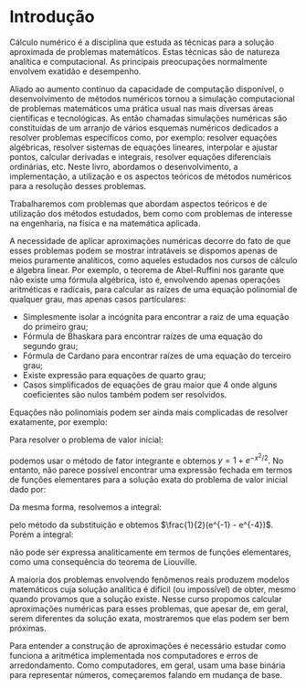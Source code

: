 # Introdução {.unnumbered}

Cálculo numérico é a disciplina que estuda as técnicas para a solução aproximada de problemas matemáticos.
Estas técnicas são de natureza analítica e computacional. As principais preocupações normalmente envolvem exatidão e desempenho.

Aliado ao aumento contínuo da capacidade de computação disponível, o desenvolvimento de métodos numéricos tornou
a simulação computacional de problemas matemáticos uma prática usual nas mais diversas áreas científicas e tecnológicas.
As então chamadas simulações numéricas são constituídas de um arranjo de vários esquemas numéricos dedicados a
resolver problemas específicos como, por exemplo: resolver equações algébricas, resolver sistemas de equações
lineares, interpolar e ajustar pontos, calcular derivadas e integrais, resolver equações diferenciais ordinárias,
etc. Neste livro, abordamos o desenvolvimento, a implementação, a utilização e os aspectos teóricos de métodos
numéricos para a resolução desses problemas.

Trabalharemos com problemas que abordam aspectos teóricos e de utilização dos métodos estudados, bem como com
problemas de interesse na engenharia, na física e na matemática aplicada.

A necessidade de aplicar aproximações numéricas decorre do fato de que esses problemas podem se mostrar
intratáveis se dispomos apenas de meios puramente analíticos, como aqueles estudados nos cursos de cálculo e
álgebra linear. Por exemplo, o teorema de Abel-Ruffini nos garante que não existe uma fórmula algébrica, isto é,
envolvendo apenas operações aritméticas e radicais, para calcular as raízes de uma equação polinomial de qualquer
grau, mas apenas casos particulares:

- Simplesmente isolar a incógnita para encontrar a raiz de uma equação do primeiro grau;
- Fórmula de Bhaskara para encontrar raízes de uma equação do segundo grau;
- Fórmula de Cardano para encontrar raízes de uma equação do terceiro grau;
- Existe expressão para equações de quarto grau;
- Casos simplificados de equações de grau maior que 4 onde alguns coeficientes são nulos também podem ser resolvidos.

Equações não polinomiais podem ser ainda mais complicadas de resolver exatamente, por exemplo:

\begin{equation}
\label{eq:exemplo1}
\cos(x)=x\qquad \text{ou}\qquad xe^x= 10
\end{equation}

Para resolver o problema de valor inicial:

\begin{equation}
\label{eq:exemplo2}
\begin{array}{l}
y'+xy=x,\\
y(0)=2,
\end{array}
\end{equation}

podemos usar o método de fator integrante e obtemos $y = 1 + e^{-x^2/2}$. No entanto, não parece possível encontrar uma expressão
fechada em termos de funções elementares para a solução exata do problema de valor inicial dado por:

\begin{equation}
\label{eq:exemplo3}
\begin{array}{l}
y'+xy=e^{-y},\\
y(0)=2,
\end{array}.
\end{equation}

Da mesma forma, resolvemos a integral:

\begin{equation}
\int_1^2xe^{-x^2}dx
\end{equation}

pelo método da substituição e obtemos $\frac{1}{2}(e^{-1} - e^{-4})$. Porém a integral:

\begin{equation}
\int_1^2 e^{-x^2} dx
\end{equation}

não pode ser expressa analiticamente em termos de funções elementares, como uma consequência do teorema de Liouville.

A maioria dos problemas envolvendo fenômenos reais produzem modelos matemáticos cuja solução analítica é difícil (ou impossível)
de obter, mesmo quando provamos que a solução existe. Nesse curso propomos calcular aproximações numéricas para esses problemas,
que apesar de, em geral, serem diferentes da solução exata, mostraremos que elas podem ser bem próximas.

Para entender a construção de aproximações é necessário estudar como funciona a aritmética implementada nos computadores e erros
de arredondamento. Como computadores, em geral, usam uma base binária para representar números, começaremos falando em mudança de base.
